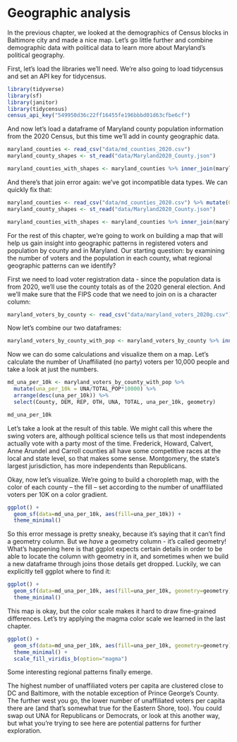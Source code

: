 # Geographic analysis

In the previous chapter, we looked at the demographics of Census blocks in Baltimore city and made a nice map. Let's go little further and combine demographic data with political data to learn more about Maryland's political geography.

First, let's load the libraries we'll need. We're also going to load tidycensus and set an API key for tidycensus.

```r
library(tidyverse)
library(sf)
library(janitor)
library(tidycensus)
census_api_key("549950d36c22ff16455fe196bbbd01d63cfbe6cf")

```

And now let's load a dataframe of Maryland county population information from the 2020 Census, but this time we'll add in county geographic data.

```r
maryland_counties <- read_csv("data/md_counties_2020.csv")
maryland_county_shapes <- st_read("data/Maryland2020_County.json")

maryland_counties_with_shapes <- maryland_counties %>% inner_join(maryland_county_shapes, by=c('GEOID'='GEOID20'))

```
And there's that join error again: we've got incompatible data types. We can quickly fix that:

```r
maryland_counties <- read_csv("data/md_counties_2020.csv") %>% mutate(GEOID = as.character(GEOID))
maryland_county_shapes <- st_read("data/Maryland2020_County.json")

maryland_counties_with_shapes <- maryland_counties %>% inner_join(maryland_county_shapes, by=c('GEOID'='GEOID20'))
```
For the rest of this chapter, we're going to work on building a map that will help us gain insight into geographic patterns in registered voters and population by county and in Maryland. Our starting question: by examining the number of voters and the population in each county, what regional geographic patterns can we identify?

First we need to load voter registration data - since the population data is from 2020, we'll use the county totals as of the 2020 general election. And we'll make sure that the FIPS code that we need to join on is a character column:

```r
maryland_voters_by_county <- read_csv("data/maryland_voters_2020g.csv") %>% mutate(FIPS=as.character(FIPS))
```

Now let's combine our two dataframes:

```r
maryland_voters_by_county_with_pop <- maryland_voters_by_county %>% inner_join(maryland_counties_with_shapes, by=c('FIPS'='GEOID'))
```

Now we can do some calculations and visualize them on a map. Let's calculate the number of Unaffiliated (no party) voters per 10,000 people and take a look at just the numbers.

```r
md_una_per_10k <- maryland_voters_by_county_with_pop %>%
  mutate(una_per_10k = UNA/TOTAL_POP*10000) %>%
  arrange(desc(una_per_10k)) %>% 
  select(County, DEM, REP, OTH, UNA, TOTAL, una_per_10k, geometry)

md_una_per_10k
```
Let's take a look at the result of this table. We might call this where the swing voters are, although political science tells us that most independents actually vote with a party most of the time. Frederick, Howard, Calvert, Anne Arundel and Carroll counties all have some competitive races at the local and state level, so that makes some sense. Montgomery, the state's largest jurisdiction, has more independents than Republicans.

Okay, now let's visualize. We're going to build a choropleth map, with the color of each county -- the fill -- set according to the number of unaffiliated voters per 10K on a color gradient.  

```r
ggplot() +
  geom_sf(data=md_una_per_10k, aes(fill=una_per_10k)) +
  theme_minimal()
```
So this error message is pretty sneaky, because it's saying that it can't find a geometry column. But we *have* a geometry column - it's called geometry! What's happening here is that ggplot expects certain details in order to be able to locate the column with geometry in it, and sometimes when we build a new dataframe through joins those details get dropped. Luckily, we can explicitly tell ggplot where to find it:

```r
ggplot() +
  geom_sf(data=md_una_per_10k, aes(fill=una_per_10k, geometry=geometry)) +
  theme_minimal()
```
This map is okay, but the color scale makes it hard to draw fine-grained differences. Let's try applying the magma color scale we learned in the last chapter.

```r
ggplot() +
  geom_sf(data=md_una_per_10k, aes(fill=una_per_10k, geometry=geometry)) +
  theme_minimal() +
  scale_fill_viridis_b(option="magma")
```
Some interesting regional patterns finally emerge.  

The highest number of unaffiliated voters per capita are clustered close to DC and Baltimore, with the notable exception of Prince George's County. The further west you go, the lower number of unaffiliated voters per capita there are (and that's somewhat true for the Eastern Shore, too). You could swap out UNA for Republicans or Democrats, or look at this another way, but what you're trying to see here are potential patterns for further exploration.